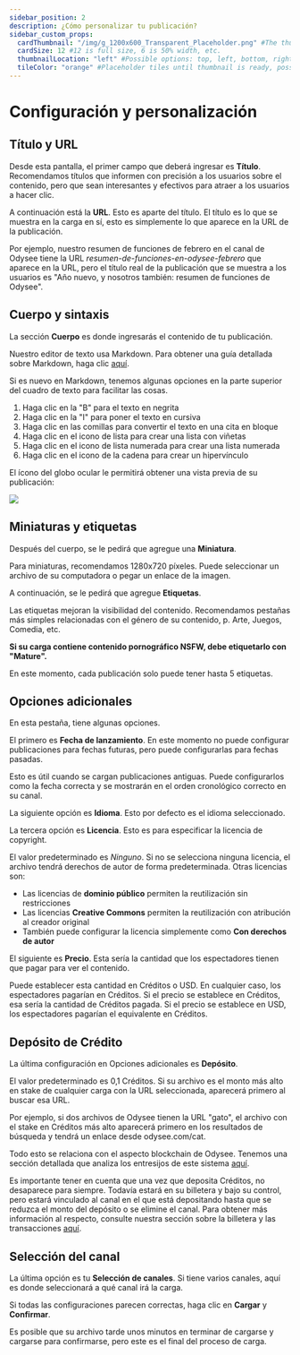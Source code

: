 ---
sidebar_position: 2
description: ¿Cómo personalizar tu publicación?
sidebar_custom_props:
  cardThumbnail: "/img/g_1200x600_Transparent_Placeholder.png" #The thumbnail on the category card.
  cardSize: 12 #12 is full size, 6 is 50% width, etc.
  thumbnailLocation: "left" #Possible options: top, left, bottom, right, none
  tileColor: "orange" #Placeholder tiles until thumbnail is ready, possible options: blue, cream, darkpurple, lightpurple, mauve, orange, pink, none
---

# Configuración y personalización

## Título y URL

Desde esta pantalla, el primer campo que deberá ingresar es **Título**. Recomendamos títulos que informen con precisión a los usuarios sobre el contenido, pero que sean interesantes y efectivos para atraer a los usuarios a hacer clic.

A continuación está la **URL**. Esto es aparte del título. El título es lo que se muestra en la carga en sí, esto es simplemente lo que aparece en la URL de la publicación.

Por ejemplo, nuestro resumen de funciones de febrero en el canal de Odysee tiene la URL *resumen-de-funciones-en-odysee-febrero* que aparece en la URL, pero el título real de la publicación que se muestra a los usuarios es "Año nuevo, y nosotros también: resumen de funciones de Odysee".

## Cuerpo y sintaxis

La sección **Cuerpo** es donde ingresarás el contenido de tu publicación.

Nuestro editor de texto usa Markdown. Para obtener una guía detallada sobre Markdown, haga clic [aquí](https://www.markdownguide.org/basic-syntax/).

Si es nuevo en Markdown, tenemos algunas opciones en la parte superior del cuadro de texto para facilitar las cosas.

1. Haga clic en la "B" para el texto en negrita
2. Haga clic en la "I" para poner el texto en cursiva
3. Haga clic en las comillas para convertir el texto en una cita en bloque
4. Haga clic en el icono de lista para crear una lista con viñetas
5. Haga clic en el icono de lista numerada para crear una lista numerada
6. Haga clic en el icono de la cadena para crear un hipervínculo

El ícono del globo ocular le permitirá obtener una vista previa de su publicación:

![](https://i.imgur.com/XfHs3Ab.gif)

## Miniaturas y etiquetas

Después del cuerpo, se le pedirá que agregue una **Miniatura**.

Para miniaturas, recomendamos 1280x720 píxeles. Puede seleccionar un archivo de su computadora o pegar un enlace de la imagen.

A continuación, se le pedirá que agregue **Etiquetas**.

Las etiquetas mejoran la visibilidad del contenido. Recomendamos pestañas más simples relacionadas con el género de su contenido, p. Arte, Juegos, Comedia, etc.

**Si su carga contiene contenido pornográfico NSFW, debe etiquetarlo con "Mature".**

En este momento, cada publicación solo puede tener hasta 5 etiquetas.

## Opciones adicionales

En esta pestaña, tiene algunas opciones.

El primero es **Fecha de lanzamiento**. En este momento no puede configurar publicaciones para fechas futuras, pero puede configurarlas para fechas pasadas.

Esto es útil cuando se cargan publicaciones antiguas. Puede configurarlos como la fecha correcta y se mostrarán en el orden cronológico correcto en su canal.

La siguiente opción es **Idioma**. Esto por defecto es el idioma seleccionado.

La tercera opción es **Licencia**. Esto es para especificar la licencia de copyright.

El valor predeterminado es *Ninguno*. Si no se selecciona ninguna licencia, el archivo tendrá derechos de autor de forma predeterminada. Otras licencias son:

- Las licencias de **dominio público** permiten la reutilización sin restricciones
- Las licencias **Creative Commons** permiten la reutilización con atribución al creador original
- También puede configurar la licencia simplemente como **Con derechos de autor**

El siguiente es **Precio**. Esta sería la cantidad que los espectadores tienen que pagar para ver el contenido.

Puede establecer esta cantidad en Créditos o USD. En cualquier caso, los espectadores pagarían en Créditos. Si el precio se establece en Créditos, esa sería la cantidad de Créditos pagada. Si el precio se establece en USD, los espectadores pagarían el equivalente en Créditos.

## Depósito de Crédito

La última configuración en Opciones adicionales es **Depósito**.

El valor predeterminado es 0,1 Créditos. Si su archivo es el monto más alto en stake de cualquier carga con la URL seleccionada, aparecerá primero al buscar esa URL.

Por ejemplo, si dos archivos de Odysee tienen la URL "gato", el archivo con el stake en Créditos más alto aparecerá primero en los resultados de búsqueda y tendrá un enlace desde odysee.com/cat.

Todo esto se relaciona con el aspecto blockchain de Odysee. Tenemos una sección detallada que analiza los entresijos de este sistema [aquí](/es/category-blockchain/category-staking/naming).

Es importante tener en cuenta que una vez que deposita Créditos, no desaparece para siempre. Todavía estará en su billetera y bajo su control, pero estará vinculado al canal en el que está depositando hasta que se reduzca el monto del depósito o se elimine el canal. Para obtener más información al respecto, consulte nuestra sección sobre la billetera y las transacciones [aquí](/es/category-wallet/).

## Selección del canal

La última opción es tu **Selección de canales**. Si tiene varios canales, aquí es donde seleccionará a qué canal irá la carga.

Si todas las configuraciones parecen correctas, haga clic en **Cargar** y **Confirmar**.

Es posible que su archivo tarde unos minutos en terminar de cargarse y cargarse para confirmarse, pero este es el final del proceso de carga.